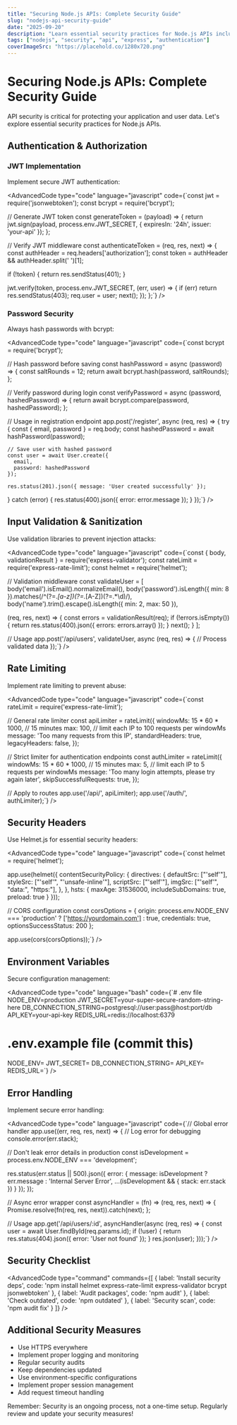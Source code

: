 ```yaml
---
title: "Securing Node.js APIs: Complete Security Guide"
slug: "nodejs-api-security-guide"
date: "2025-09-20"
description: "Learn essential security practices for Node.js APIs including authentication, validation, rate limiting, and protection against common vulnerabilities."
tags: ["nodejs", "security", "api", "express", "authentication"]
coverImageSrc: "https://placehold.co/1280x720.png"
---
```


# Securing Node.js APIs: Complete Security Guide

API security is critical for protecting your application and user data. Let's explore essential security practices for Node.js APIs.

## Authentication & Authorization

### JWT Implementation
Implement secure JWT authentication:

<AdvancedCode
  type="code"
  language="javascript"
  code={`const jwt = require('jsonwebtoken');
const bcrypt = require('bcrypt');

// Generate JWT token
const generateToken = (payload) => {
  return jwt.sign(payload, process.env.JWT_SECRET, {
    expiresIn: '24h',
    issuer: 'your-api'
  });
};

// Verify JWT middleware
const authenticateToken = (req, res, next) => {
  const authHeader = req.headers['authorization'];
  const token = authHeader && authHeader.split(' ')[1];

  if (!token) {
    return res.sendStatus(401);
  }

  jwt.verify(token, process.env.JWT_SECRET, (err, user) => {
    if (err) return res.sendStatus(403);
    req.user = user;
    next();
  });
};`}
/>

### Password Security
Always hash passwords with bcrypt:

<AdvancedCode
  type="code"
  language="javascript"
  code={`const bcrypt = require('bcrypt');

// Hash password before saving
const hashPassword = async (password) => {
  const saltRounds = 12;
  return await bcrypt.hash(password, saltRounds);
};

// Verify password during login
const verifyPassword = async (password, hashedPassword) => {
  return await bcrypt.compare(password, hashedPassword);
};

// Usage in registration endpoint
app.post('/register', async (req, res) => {
  try {
    const { email, password } = req.body;
    const hashedPassword = await hashPassword(password);
    
    // Save user with hashed password
    const user = await User.create({
      email,
      password: hashedPassword
    });
    
    res.status(201).json({ message: 'User created successfully' });
  } catch (error) {
    res.status(400).json({ error: error.message });
  }
});`}
/>

## Input Validation & Sanitization

Use validation libraries to prevent injection attacks:

<AdvancedCode
  type="code"
  language="javascript"
  code={`const { body, validationResult } = require('express-validator');
const rateLimit = require('express-rate-limit');
const helmet = require('helmet');

// Validation middleware
const validateUser = [
  body('email').isEmail().normalizeEmail(),
  body('password').isLength({ min: 8 }).matches(/^(?=.*[a-z])(?=.*[A-Z])(?=.*\d)/),
  body('name').trim().escape().isLength({ min: 2, max: 50 }),
  
  (req, res, next) => {
    const errors = validationResult(req);
    if (!errors.isEmpty()) {
      return res.status(400).json({ errors: errors.array() });
    }
    next();
  }
];

// Usage
app.post('/api/users', validateUser, async (req, res) => {
  // Process validated data
});`}
/>

## Rate Limiting

Implement rate limiting to prevent abuse:

<AdvancedCode
  type="code"
  language="javascript"
  code={`const rateLimit = require('express-rate-limit');

// General rate limiter
const apiLimiter = rateLimit({
  windowMs: 15 * 60 * 1000, // 15 minutes
  max: 100, // limit each IP to 100 requests per windowMs
  message: 'Too many requests from this IP',
  standardHeaders: true,
  legacyHeaders: false,
});

// Strict limiter for authentication endpoints
const authLimiter = rateLimit({
  windowMs: 15 * 60 * 1000, // 15 minutes
  max: 5, // limit each IP to 5 requests per windowMs
  message: 'Too many login attempts, please try again later',
  skipSuccessfulRequests: true,
});

// Apply to routes
app.use('/api/', apiLimiter);
app.use('/auth/', authLimiter);`}
/>

## Security Headers

Use Helmet.js for essential security headers:

<AdvancedCode
  type="code"
  language="javascript"
  code={`const helmet = require('helmet');

app.use(helmet({
  contentSecurityPolicy: {
    directives: {
      defaultSrc: ["'self'"],
      styleSrc: ["'self'", "'unsafe-inline'"],
      scriptSrc: ["'self'"],
      imgSrc: ["'self'", "data:", "https:"],
    },
  },
  hsts: {
    maxAge: 31536000,
    includeSubDomains: true,
    preload: true
  }
}));

// CORS configuration
const corsOptions = {
  origin: process.env.NODE_ENV === 'production' 
    ? ['https://yourdomain.com'] 
    : true,
  credentials: true,
  optionsSuccessStatus: 200
};

app.use(cors(corsOptions));`}
/>

## Environment Variables

Secure configuration management:

<AdvancedCode
  type="code"
  language="bash"
  code={`# .env file
NODE_ENV=production
JWT_SECRET=your-super-secure-random-string-here
DB_CONNECTION_STRING=postgresql://user:pass@host:port/db
API_KEY=your-api-key
REDIS_URL=redis://localhost:6379

# .env.example file (commit this)
NODE_ENV=
JWT_SECRET=
DB_CONNECTION_STRING=
API_KEY=
REDIS_URL=`}
/>

## Error Handling

Implement secure error handling:

<AdvancedCode
  type="code"
  language="javascript"
  code={`// Global error handler
app.use((err, req, res, next) => {
  // Log error for debugging
  console.error(err.stack);

  // Don't leak error details in production
  const isDevelopment = process.env.NODE_ENV === 'development';
  
  res.status(err.status || 500).json({
    error: {
      message: isDevelopment ? err.message : 'Internal Server Error',
      ...(isDevelopment && { stack: err.stack })
    }
  });
});

// Async error wrapper
const asyncHandler = (fn) => (req, res, next) => {
  Promise.resolve(fn(req, res, next)).catch(next);
};

// Usage
app.get('/api/users/:id', asyncHandler(async (req, res) => {
  const user = await User.findById(req.params.id);
  if (!user) {
    return res.status(404).json({ error: 'User not found' });
  }
  res.json(user);
}));`}
/>

## Security Checklist

<AdvancedCode
  type="command"
  commands={[
    { label: 'Install security deps', code: 'npm install helmet express-rate-limit express-validator bcrypt jsonwebtoken' },
    { label: 'Audit packages', code: 'npm audit' },
    { label: 'Check outdated', code: 'npm outdated' },
    { label: 'Security scan', code: 'npm audit fix' }
  ]}
/>

## Additional Security Measures

- Use HTTPS everywhere
- Implement proper logging and monitoring
- Regular security audits
- Keep dependencies updated
- Use environment-specific configurations
- Implement proper session management
- Add request timeout handling

Remember: Security is an ongoing process, not a one-time setup. Regularly review and update your security measures!